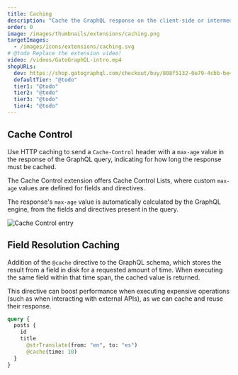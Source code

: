 ```yaml
---
title: Caching
description: "Cache the GraphQL response on the client-side or intermediate stages between client and server (such as a CDN) via standard HTTP caching."
order: 0
image: /images/thumbnails/extensions/caching.png
targetImages:
  - /images/icons/extensions/caching.svg
# @todo Replace the extension video!
video: /videos/GatoGraphQL-intro.mp4
shopURLs:
  dev: https://shop.gatographql.com/checkout/buy/808f5132-0e79-4cbb-be4d-e40b78b5b99e
  defaultTier: "@todo"
  tier1: "@todo"
  tier2: "@todo"
  tier3: "@todo"
  tier4: "@todo"
---
```


## Cache Control

Use HTTP caching to send a `Cache-Control` header with a `max-age` value in the response of the GraphQL query, indicating for how long the response must be cached.

The Cache Control extension offers Cache Control Lists, where custom `max-age` values are defined for fields and directives.

The response's `max-age` value is automatically calculated by the GraphQL engine, from the fields and directives present in the query.

![Cache Control entry](/assets/extensions/upstream-pro/cache-control-entry.png "Cache Control entry")

## Field Resolution Caching

Addition of the `@cache` directive to the GraphQL schema, which stores the result from a field in disk for a requested amount of time. When executing the same field within that time span, the cached value is returned.

This directive can boost performance when executing expensive operations (such as when interacting with external APIs), as we can cache and reuse their response.

```graphql
query {
  posts {
    id
    title
      @strTranslate(from: "en", to: "es")
      @cache(time: 10)
  }
}
```
